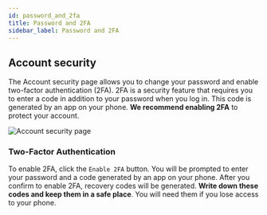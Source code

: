 ---
id: password_and_2fa
title: Password and 2FA
sidebar_label: Password and 2FA
---

## Account security

The Account security page allows you to change your password and enable two-factor authentication (2FA).
2FA is a security feature that requires you to enter a code in addition to your password when you log in. This code is generated by an app on your phone. **We recommend enabling 2FA** to protect your account.

![Account security page](/img/docs/platform/account_security_page.png)


### Two-Factor Authentication

To enable 2FA, click the `Enable 2FA` button. You will be prompted to enter your password and a code generated by an app on your phone. After you confirm to enable 2FA, recovery codes will be generated. **Write down these codes and keep them in a safe place**. You will need them if you lose access to your phone.